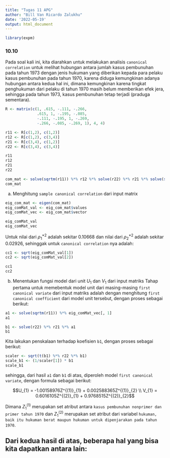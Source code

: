 ```yaml
---
title: "Tugas 11 APG"
author: "Bill Van Ricardo Zalukhu"
date: '2022-05-19'
output: html_document
---
```


```r
library(expm)
```

### 10.10
Pada soal kali ini, kita diarahkan untuk melakukan analisis `canonical correlation` untuk melihat hubungan antara jumlah kasus pembunuhan pada tahun 1973 dengan jenis hukuman yang diberikan kepada para pelaku kasus pembunuhan pada tahun 1970, karena diduga kemungkinan adanya hubungan antara kedua hal ini, dimana kemungkinan karena tingkat penghukuman dari pelaku di tahun 1970 masih belum memberikan efek jera, sehingga pada tahun 1973, kasus pembunuhan tetap terjadi (praduga sementara).
```r
R <- matrix(c(1, .615, -.111, -.266,
              .615, 1, -.195, -.085,
              -.111, -.195, 1, -.269,
              -.266, -.085, -.269, 1), 4, 4)

```

```r
r11 <- R[c(1,2), c(1,2)]
r12 <- R[c(1,2), c(3,4)]
r21 <- R[c(3,4), c(1,2)]
r22 <- R[c(3,4), c(3,4)]

r11
r12
r21
r22
```

```r
com_mat <- solve(sqrtm(r11)) %*% r12 %*% solve(r22) %*% r21 %*% solve(sqrtm(r11))
com_mat
```

a. Menghitung `sample canonical correlation` dari input matrix
```r
eig_com_mat <- eigen(com_mat)
eig_comMat_val <- eig_com_mat$values
eig_comMat_vec <- eig_com_mat$vector

eig_comMat_val
eig_comMat_vec
```

Untuk nilai dari $\rho^{*2}_{1}$ adalah sekitar $0.10668$ dan nilai dari $\rho^{*2}_{2}$ adalah sekitar $0.02926$, sehinggak untuk `canonical correlation` nya adalah:
```r
cc1 <- sqrt(eig_comMat_val[1])
cc2 <- sqrt(eig_comMat_val[2])

cc1
cc2
```

b. Menentukan fungsi model dari unit $U_{1}$ dan $V_{1}$ dari input matriks
Tahap pertama untuk memebentuk model unit dari masing-masing `first canonical variate` dari input matriks adalah dengan menghitung `first canonical coefficient` dari model unit tersebut, dengan proses sebagai berikut:
```r
a1 <- solve(sqrtm(r11)) %*% eig_comMat_vec[, 1]
a1
```

```r
b1 <- solve(r22) %*% r21 %*% a1
b1
```
Kita lakukan penskalaan terhadap koefisien `b1`, dengan proses sebagai berikut:
```r
scaler <- sqrt(t(b1) %*% r22 %*% b1)
scale_b1 <- (1/scaler[1]) * b1
scale_b1
```

sehingga, dari hasil `a1` dan `b1` di atas, diperoleh model `first canonical variate`, dengan formula sebagai berikut:

$$U_{1} = -1.00158976Z^{(1)}_{1} + 0.002588365Z^{(1)}_{2} \\ 
  V_{1} = 0.6016105Z^{(2)}_{1} + 0.9768515Z^{(2)}_{2}$$

Dimana $Z^{(1)}_{1}$ merupakan set atribut antara `kasus pembunuhan nonprimer dan primer tahun 1970` dan $Z^{(2)}_{1}$ merupakan set atribut dari variabel `hukuman, baik itu hukuman berat maupun hukuman untuk dipenjarakan pada tahun 1970`.

Dari kedua hasil di atas, beberapa hal yang bisa kita dapatkan antara lain:
- 
  












